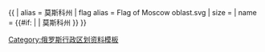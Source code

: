 {{ {{{1<noinclude>|country showdata</noinclude>}}}
| alias = 莫斯科州
| flag alias = Flag of Moscow oblast.svg
| size = {{{size|}}}
| name = {{#if: {{{name|}}} | {{{name|}}} | 莫斯科州 }}
}}<noinclude>
[[Category:俄罗斯行政区划资料模板]]
</noinclude>